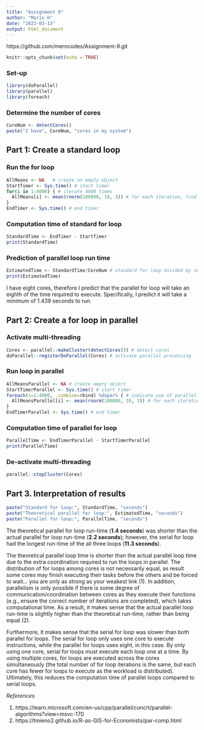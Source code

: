 ```yaml
---
title: "Assignment 9"
author: "Marin H"
date: "2023-03-13"
output: html_document
---
```


https://github.com/merncodes/Assignment-9.git 

```r
knitr::opts_chunk$set(echo = TRUE)
```

### Set-up
```r
library(doParallel)
library(parallel)
library(foreach)
```

### Determine the number of cores 
```r
CoreNum <- detectCores()
paste("I have", CoreNum, "cores in my system")
```

## Part 1: Create a standard loop

### Run the for loop
```r
AllMeans <- NA   # create an empty object
StartTimer <- Sys.time() # start timer
for(i in 1:4000) { # iterate 4000 times
  AllMeans[i] <- mean(rnorm(100000, 10, 3)) # for each iteration, find the mean of a normal distribution, save mean for to AllMeans object
}
EndTimer <- Sys.time() # end timer 
```

### Computation time of standard for loop
```r
StandardTime <- EndTimer - StartTimer
print(StandardTime)
```

### Prediction of parallel loop run time
```r
EstimatedTime <- StandardTime/CoreNum # standard for loop divided by number of cores
print(EstimatedTime)
```

I have eight cores, therefore I predict that the parallel for loop will take an eighth of the time required to execute. Specifically, I predict it will take a minimum of 1.439 seconds to run. 

## Part 2: Create a for loop in parallel

### Activate multi-threading
```r
Cores <- parallel::makeCluster(detectCores()) # detect cores
doParallel::registerDoParallel(Cores) # activate parallel processing
```

### Run loop in parallel
```r
AllMeansParallel <- NA # create empty object
StartTimerParallel <- Sys.time() # start timer
foreach(i=1:4000, .combine=rbind) %dopar% { # indicate use of parallel loop, combine results
  AllMeansParallel[i] <- mean(rnorm(100000, 10, 3)) # for each iteration, assign normal distribution mean to AllMeansParallel object
}
EndTimerParallel <- Sys.time() # end timer
```
### Computation time of parallel for loop 
```r
ParallelTime <- EndTimerParallel - StartTimerParallel
print(ParallelTime)
```

### De-activate multi-threading 
```r
parallel::stopCluster(Cores) 
```

## Part 3. Interpretation of results 
```r
paste("Standard for loop:", StandardTime, "seconds")
paste("Theoretical parallel for loop:", EstimatedTime, "seconds")
paste("Parallel for loop:", ParallelTime, "seconds")
```

The theoretical parallel for loop run-time (**1.4 seconds**) was shorter than the actual parallel for loop run-time (**2.2 seconds**); however, the serial for loop had the longest run-time of the all three loops (**11.3 seconds**). 

The theoretical parallel loop time is shorter than the actual parallel loop time due to the extra coordination required to run the loops in parallel. The distribution of for loops among cores is not necessarily equal, as result some cores may finish executing their tasks before the others and be forced to wait... you are only as strong as your weakest link (1). In addition, parallelism is only possible if there is some degree of communication/coordination between cores as they execute their functions (e.g., ensure the correct number of iterations are completed), which takes computational time. As a result, it makes sense that the actual parallel loop run-time is slightly higher than the theoretical run-time, rather than being equal (2). 

Furthermore, it makes sense that the serial for loop was slower than both parallel for loops. The serial for loop only uses one core to execute instructions, while the parallel for loops uses eight, in this case. By only using one core, serial for loops must execute each loop one at a time. By using multiple cores, for loops are executed across the cores simultaneously (the total number of for loop iterations is the same, but each core has fewer for loops to execute as the workload is distributed). Ultimately, this reduces the computation time of parallel loops compared to serial loops. 

*References*

1. https://learn.microsoft.com/en-us/cpp/parallel/concrt/parallel-algorithms?view=msvc-170 
2. https://tmieno2.github.io/R-as-GIS-for-Economists/par-comp.html 


